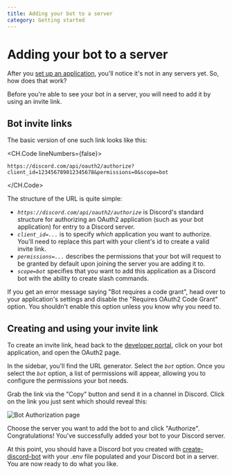 ```yaml
---
title: Adding your bot to a server
category: Getting started
---
```


# Adding your bot to a server

After you [set up an application](./setting-up-an-application), you'll notice it's not in any servers yet. So, how does that work?

Before you're able to see your bot in a server, you will need to add it by using an invite link.

## Bot invite links

The basic version of one such link looks like this:

<CH.Code lineNumbers={false}>

```
https://discord.com/api/oauth2/authorize?client_id=123456789012345678&permissions=0&scope=bot
```

</CH.Code>

The structure of the URL is quite simple:

- _`https://discord.com/api/oauth2/authorize`_ is Discord's standard structure for authorizing an OAuth2 application (such as your bot application) for entry to a Discord server.
- _`client_id=...`_ is to specify _which_ application you want to authorize. You'll need to replace this part with your client's id to create a valid invite link.
- _`permissions=...`_ describes the permissions that your bot will request to be granted by default upon joining the server you are adding it to.
- _`scope=bot`_ specifies that you want to add this application as a Discord bot with the ability to create slash commands.

<Alert title="Warning" type="warning">
	If you get an error message saying "Bot requires a code grant", head over to your application's settings and disable
	the "Requires OAuth2 Code Grant" option. You shouldn't enable this option unless you know why you need to.
</Alert>

## Creating and using your invite link

To create an invite link, head back to the [developer portal](https://discord.com/developers/applications), click on your bot application, and open the OAuth2 page.

In the sidebar, you'll find the URL generator. Select the _`bot`_ option. Once you select the _`bot`_ option, a list of permissions will appear, allowing you to configure the permissions your bot needs.

Grab the link via the "Copy" button and send it in a channel in Discord. Click on the link you just sent which should reveal this:

![Bot Authorization page](/assets/bot-auth-page.png)

Choose the server you want to add the bot to and click "Authorize". Congratulations! You've successfully added your bot to your Discord server.

At this point, you should have a Discord bot you created with [create-discord-bot](https://github.com/discordjs/discord.js/tree/main/packages/create-discord-bot) with your .env file populated and your Discord bot in a server. You are now ready to do what you like.

